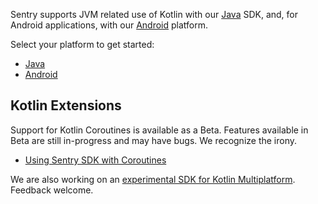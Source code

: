 Sentry supports JVM related use of Kotlin with our [Java](/platforms/java) SDK, and, for Android applications, with our [Android](/platforms/android) platform.

Select your platform to get started:

- [Java](/platforms/java)
- [Android](/platforms/android)

## Kotlin Extensions

<Note>

Support for Kotlin Coroutines is available as a Beta. Features available in Beta are still in-progress and may have bugs. We recognize the irony.

</Note>

- [Using Sentry SDK with Coroutines](/platforms/java/enriching-events/scopes/#kotlin-coroutines)

We are also working on an [experimental SDK for Kotlin Multiplatform](https://github.com/getsentry/sentry-kotlin-multiplatform). Feedback welcome.
